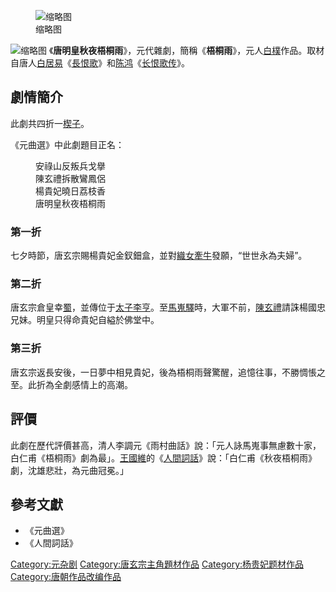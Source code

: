 [[File:Dance_at_the_Pavilion_of_Scents.png|缩略图]]

[[File:Lichi.jpg|缩略图]]
《'''唐明皇秋夜梧桐雨'''》，元代雜劇，簡稱《'''梧桐雨'''》，元人[[白樸|白樸]]作品。取材自唐人[[白居易|白居易]]《[[長恨歌|長恨歌]]》和[[陳鴻_(唐朝)|陈鸿]]《[[长恨歌传|长恨歌传]]》。

==劇情簡介==
此劇共四折一[[楔子|楔子]]。

《元曲選》中此劇題目正名：
:安祿山反叛兵戈擧
:陳玄禮拆散鸞鳳侶
:楊貴妃曉日荔枝香
:唐明皇秋夜梧桐雨
===第一折===
七夕時節，唐玄宗賜楊貴妃金釵鈿盒，並對[[織女星|織女]][[河鼓二|牽牛]]發願，“世世永為夫婦”。

===第二折===
唐玄宗倉皇幸[[蜀|蜀]]，並傳位于[[太子|太子]][[唐肅宗|李亨]]。至[[馬嵬驛|馬嵬驛]]時，大軍不前，[[陳玄禮|陳玄禮]]請誅楊國忠兄妹。明皇只得命貴妃自縊於佛堂中。

===第三折===
唐玄宗返長安後，一日夢中相見貴妃，後為梧桐雨聲驚醒，追憶往事，不勝惆悵之至。此折為全劇感情上的高潮。

==評價==

此劇在歷代評價甚高，清人李調元《雨村曲話》說：「元人詠馬嵬事無慮數十家，白仁甫《梧桐雨》劇為最」。[[王國維|王國維]]的《[[人間詞話|人間詞話]]》說：「白仁甫《秋夜梧桐雨》劇，沈雄悲壯，為元曲冠冕。」

==參考文獻==
{{wikisource|唐明皇秋夜梧桐雨}}
{{refbegin}}
*《元曲選》
*《人間詞話》
{{refend}}

[[Category:元杂剧|Category:元杂剧]]
[[Category:唐玄宗主角題材作品|Category:唐玄宗主角題材作品]]
[[Category:杨贵妃题材作品|Category:杨贵妃题材作品]]
[[Category:唐朝作品改编作品|Category:唐朝作品改编作品]]